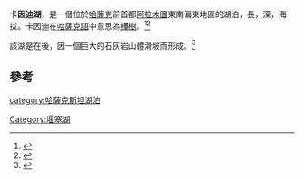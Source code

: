{{Infobox lake
| name = 卡因迪湖
| native_name = Қайыңды көлі
| image = IMG 9366-Kaindy.jpg
| caption = 
| pushpin_map = Kazakhstan
| pushpin_map_caption = 卡因迪湖在哈薩克的位置
| location = 
| coords = 
{{coord|42.98750001|N|78.4638888989|E|source:ruwiki_region:KZ_type:waterbody|format=dms|display=inline,title}}
| type = 
| inflow = 
| outflow = 
| catchment = 
| basin_countries = {{KAZ}}
| length = {{convert|400|m|abbr=on}}
| width = 
| area = 
| depth = 
| max-depth = {{convert|30|m|abbr=on}}
| volume = 
| residence_time = 
| shore = 
| elevation = {{convert|2,000|m|abbr=on}}
| islands = 
| cities = 
}}
'''卡因迪湖'''，是一個位於[[哈薩克共和國|哈薩克]]前首都[[阿拉木圖|阿拉木圖]]東南偏東{{convert|129|km|sp=us}}地區的湖泊，長{{convert|400|m|sp=us}}，深{{convert|30|m|sp=us}}，海拔{{convert|2000|m|sp=us}}。卡因迪在[[哈薩克語|哈薩克語]]中意思為[[樺樹|樺樹]]。<ref>{{cite web |url=http://www.euronews.com/2017/10/30/the-incredible-underwater-kazakh-forest |title=The Incredible Underwater Kazakh Forest |language=en |accessdate=2020-02-17 |archive-date=2017-10-30 |archive-url=https://web.archive.org/web/20171030204208/http://www.euronews.com/2017/10/30/the-incredible-underwater-kazakh-forest |dead-url=no }}</ref><ref>{{cite web |url=http://www.digitaljournal.com/life/travel/armchair-traveler-kaindy-lake-s-brooding-sunken-forest/article/460235 |title=Armchair Traveler: The mysterious sunken forest in Lake Kaindy |language=en |accessdate=2020-02-17 |archive-date=2016-03-16 |archive-url=https://web.archive.org/web/20160316043212/http://www.digitaljournal.com/life/travel/armchair-traveler-kaindy-lake-s-brooding-sunken-forest/article/460235 |dead-url=no }}</ref>

該湖是在{{le|1911年凱賓地震|1911 Kebin earthquake}}後，因一個巨大的石灰岩山體滑坡而形成。<ref>{{cite web |last1=Patowary |first1=Kaushik |title=The Sunken Forest of Lake Kaindy |url=http://www.amusingplanet.com/2012/07/sunken-forest-of-lake-kaindy.html |website=Amusing Planet |accessdate=2020-02-17 |language=en |archive-date=2012-07-19 |archive-url=https://web.archive.org/web/20120719054754/http://www.amusingplanet.com/2012/07/sunken-forest-of-lake-kaindy.html |dead-url=no }}</ref>

==參考==
{{reflist}}


[[category:哈薩克斯坦湖泊|category:哈薩克斯坦湖泊]]
[[Category:堰塞湖|Category:堰塞湖]]